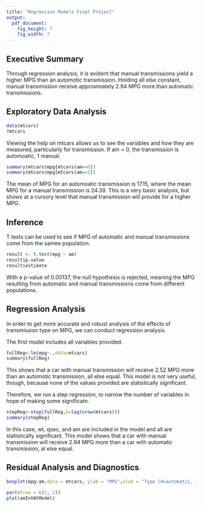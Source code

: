```yaml
---
title: "Regression Models Final Project"
output:
  pdf_document:
    fig_height: 7
    fig_width: 7
---
```

  
## Executive Summary  
Through regression analysis, it is evident that manual transmissions yield a higher MPG than an automotic transmission. Holding all else constant, manual transmission receive approximately 2.94 MPG more than  automatic transmissions.

## Exploratory Data Analysis  

```r
data(mtcars)
?mtcars
```

Viewing the help on mtcars allows us to see the variables and how they are measured, particularly for transmission. If am = 0, the transmission is automoatic, 1 manual.

```r
summary(mtcars$mpg[mtcars$am==0])
summary(mtcars$mpg[mtcars$am==1])
```   

The mean of MPG for an automoatic transmission is 17.15, where the mean MPG for a manual transmission is 24.39. This is a very basic analysis, but shows at a cursory level that manual transmission will provide for a higher MPG.

## Inference  
T tests can be used to see if MPG of automatic and manual transmissions come from the samee population.  
```r
result <- t.test(mpg ~ am)
result$p.value
result$estimate
```  
With a p-value of 0.00137, the null hypothesis is rejected, meaning the MPG resulting from automatic and manual transmissions come from different populations.  

## Regression Analysis  
In order to get more accurate and robust analysis of the effects of transmission type on MPG, we can conduct regression analysis.

The first model includes all variables provided.
```r
fullReg<-lm(mpg~.,data=mtcars)
summary(fullReg)
```  
This shows that a car with manual transmission will receive 2.52 MPG more than an automotic transmission, all else equal. This model is not very useful, though, because none of the values provided are statistically significant.

Therefore, we run a step regression, to narrow the number of variables in hope of making some significatn.
```r
stepReg<-step(fullReg,k=log(nrow(mtcars)))
summary(stepReg)
```  

In this case, wt, qsec, and am are included in the model and all are statistically significant. This model shows that a car with manual transmission will receive 2.94 MPG more than a car with automatic transmission, al else equal.

## Residual Analysis and Diagnostics 
```r
boxplot(mpg~am,data = mtcars, ylab = "MPG",xlab = "Type (0=automatic, 1=manual)",main = "MPG by Transmission Type")

```  

```r
par(mfrow = c(2, 2))
plot(amIntWtModel)
```  
